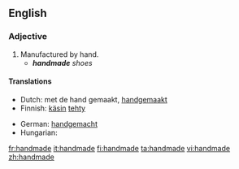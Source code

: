 ==English==

===Adjective===
{{en-adj|-}}

# Manufactured by hand.
#* '''''handmade''' shoes''

====Translations====
{{trans-top}}
* Dutch: met de hand gemaakt, [[handgemaakt]]
* Finnish: [[käsin]] [[tehdä|tehty]]
{{trans-mid}}
* German: [[handgemacht]]
* Hungarian: {{t|hu|kézzel készített}}
{{trans-bottom}}

[[fr:handmade]]
[[it:handmade]]
[[fi:handmade]]
[[ta:handmade]]
[[vi:handmade]]
[[zh:handmade]]